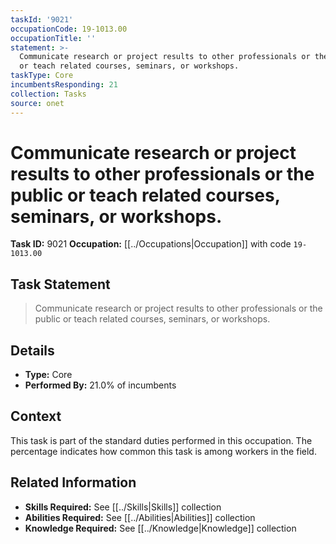 ```yaml
---
taskId: '9021'
occupationCode: 19-1013.00
occupationTitle: ''
statement: >-
  Communicate research or project results to other professionals or the public
  or teach related courses, seminars, or workshops.
taskType: Core
incumbentsResponding: 21
collection: Tasks
source: onet
---
```

# Communicate research or project results to other professionals or the public or teach related courses, seminars, or workshops.

**Task ID:** 9021
**Occupation:** [[../Occupations|Occupation]] with code `19-1013.00`

## Task Statement

> Communicate research or project results to other professionals or the public or teach related courses, seminars, or workshops.

## Details

- **Type:** Core
- **Performed By:** 21.0% of incumbents

## Context

This task is part of the standard duties performed in this occupation. The percentage indicates how common this task is among workers in the field.

## Related Information

- **Skills Required:** See [[../Skills|Skills]] collection
- **Abilities Required:** See [[../Abilities|Abilities]] collection
- **Knowledge Required:** See [[../Knowledge|Knowledge]] collection
